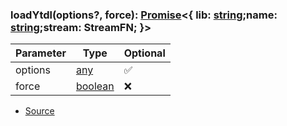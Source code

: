 ### loadYtdl(options?, force): [Promise](https://developer.mozilla.org/en-US/docs/Web/JavaScript/Reference/Global_Objects/Promise)\<\{ lib: [string](https://developer.mozilla.org/en-US/docs/Web/JavaScript/Reference/Global_Objects/String);name: [string](https://developer.mozilla.org/en-US/docs/Web/JavaScript/Reference/Global_Objects/String);stream: StreamFN; }>
| Parameter | Type | Optional |
| ----------- | ----------- | ----------- |
| options | [any](https://www.typescriptlang.org/docs/handbook/2/everyday-types.html#any) | ✅ |
| force | [boolean](https://developer.mozilla.org/en-US/docs/Web/JavaScript/Reference/Global_Objects/Boolean) | ❌ |


- [Source](https://github.com/Androz2091/discord-player/blob/cd18f37/packages/extractor/src/extractors/common/helper.ts#L45)